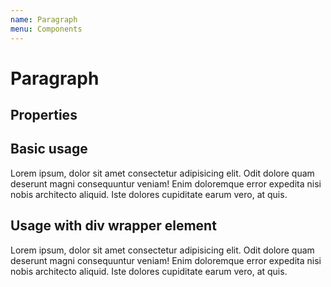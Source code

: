 ```yaml
---
name: Paragraph
menu: Components
---
```



# Paragraph

## Properties

<PropsTable of={Paragraph} />

## Basic usage

<Playground>
    <Paragraph>
        Lorem ipsum, dolor sit amet consectetur adipisicing elit. Odit dolore quam deserunt magni consequuntur veniam! Enim doloremque error expedita nisi nobis architecto aliquid. Iste dolores cupiditate earum vero, at quis.
    </Paragraph>
</Playground>

## Usage with div wrapper element

<Playground>
    <Paragraph as="div">
        Lorem ipsum, dolor sit amet consectetur adipisicing elit. Odit dolore quam deserunt magni consequuntur veniam! Enim doloremque error expedita nisi nobis architecto aliquid. Iste dolores cupiditate earum vero, at quis.
    </Paragraph>
</Playground>
